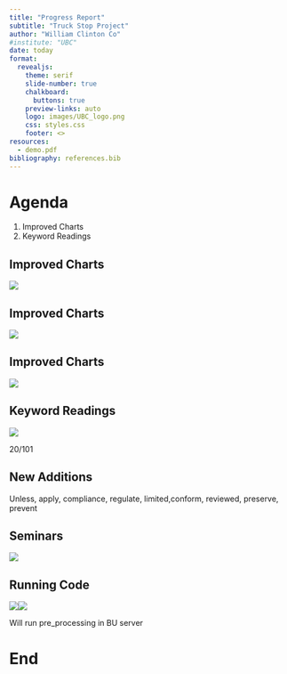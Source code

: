 ```yaml
---
title: "Progress Report"
subtitle: "Truck Stop Project"
author: "William Clinton Co"
#institute: "UBC"
date: today
format:
  revealjs: 
    theme: serif
    slide-number: true
    chalkboard: 
      buttons: true
    preview-links: auto
    logo: images/UBC_logo.png
    css: styles.css
    footer: <>
resources:
  - demo.pdf
bibliography: references.bib
---
```


# Agenda

1.  Improved Charts
2.  Keyword Readings

## Improved Charts

![](images/output1-01.png)

## Improved Charts

![](images/output-01.png)

## Improved Charts

![](images/output2.png)

## Keyword Readings

![](images/Screenshot%202024-08-28%20235756.png)

20/101

## New Additions

Unless, apply, compliance, regulate, limited,conform, reviewed, preserve, prevent

## Seminars

![](images/Screenshot%202024-08-29%20044440.png)

## Running Code

![](images/Screenshot 2024-08-29 120227.png)![](images/Screenshot 2024-08-29 120414.png)

Will run pre_processing in BU server

# End
